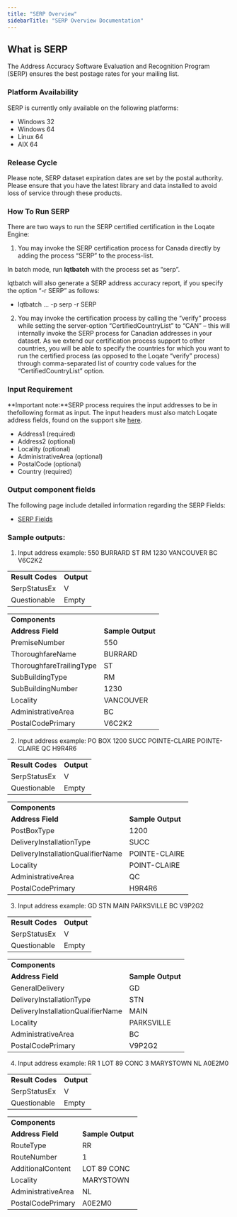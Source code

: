 ```yaml
---
title: "SERP Overview"
sidebarTitle: "SERP Overview Documentation"
---
```


## What is SERP

The Address Accuracy Software Evaluation and Recognition Program (SERP) ensures the best postage rates for your mailing list.

### Platform Availability

SERP is currently only available on the following platforms:

- Windows 32
- Windows 64
- Linux 64
- AIX 64

### Release Cycle

Please note, SERP dataset expiration dates are set by the postal authority. Please ensure that you have the latest library and data installed to avoid loss of service through these products.

### How To Run SERP

There are two ways to run the SERP certified certification in the Loqate Engine:

1. You may invoke the SERP certification process for Canada directly by adding the process “SERP” to the process-list.

In batch mode, run **lqtbatch** with the process set as “serp”.

lqtbatch will also generate a SERP address accuracy report, if you specify the option “-r SERP” as follows:

- lqtbatch … -p serp -r SERP

2. You may invoke the certification process by calling the “verify” process while setting the server-option “CertifiedCountryList” to “CAN” – this will internally invoke the SERP process for Canadian addresses in your dataset. As we extend our certification process support to other countries, you will be able to specify the countries for which you want to run the certified process (as opposed to the Loqate “verify” process) through comma-separated list of country code values for the “CertifiedCountryList” option.

### Input Requirement

**Important note:**SERP process requires the input addresses to be in thefollowing format as input. The input headers must also match Loqate address fields, found on the support site [here](/field-descriptions/addfields/).

- Address1 (required)
- Address2 (optional)
- Locality (optional)
- AdministrativeArea (optional)
- PostalCode (optional)
- Country (required)

### Output component fields

The following page include detailed information regarding the SERP Fields:

- [SERP Fields](/field-descriptions/serp-fields/)

### Sample outputs:

1. Input address example: 550 BURRARD ST RM 1230 VANCOUVER BC V6C2K2

|                  |            |
| ---------------- | ---------- |
| **Result Codes** | **Output** |
| SerpStatusEx     | V          |
| Questionable     | Empty      |

|                          |                   |
| ------------------------ | ----------------- |
| **Components**           | **&#xA0;**        |
| **Address Field**        | **Sample Output** |
| PremiseNumber            | 550               |
| ThoroughfareName         | BURRARD           |
| ThoroughfareTrailingType | ST                |
| SubBuildingType          | RM                |
| SubBuildingNumber        | 1230              |
| Locality                 | VANCOUVER         |
| AdministrativeArea       | BC                |
| PostalCodePrimary        | V6C2K2            |

2. Input address example: PO BOX 1200 SUCC POINTE-CLAIRE POINTE-CLAIRE QC H9R4R6

|                  |            |
| ---------------- | ---------- |
| **Result Codes** | **Output** |
| SerpStatusEx     | V          |
| Questionable     | Empty      |

|                                   |                   |
| --------------------------------- | ----------------- |
| **Components**                    | **&#xA0;**        |
| **Address Field**                 | **Sample Output** |
| PostBoxType                       | 1200              |
| DeliveryInstallationType          | SUCC              |
| DeliveryInstallationQualifierName | POINTE-CLAIRE     |
| Locality                          | POINT-CLAIRE      |
| AdministrativeArea                | QC                |
| PostalCodePrimary                 | H9R4R6            |

3. Input address example: GD STN MAIN PARKSVILLE BC V9P2G2

|                  |            |
| ---------------- | ---------- |
| **Result Codes** | **Output** |
| SerpStatusEx     | V          |
| Questionable     | Empty      |

|                                   |                   |
| --------------------------------- | ----------------- |
| **Components**                    | **&#xA0;**        |
| **Address Field**                 | **Sample Output** |
| GeneralDelivery                   | GD                |
| DeliveryInstallationType          | STN               |
| DeliveryInstallationQualifierName | MAIN              |
| Locality                          | PARKSVILLE        |
| AdministrativeArea                | BC                |
| PostalCodePrimary                 | V9P2G2            |

4. Input address example: RR 1 LOT 89 CONC 3 MARYSTOWN NL A0E2M0

|                  |            |
| ---------------- | ---------- |
| **Result Codes** | **Output** |
| SerpStatusEx     | V          |
| Questionable     | Empty      |

|                    |                   |
| ------------------ | ----------------- |
| **Components**     | **&#xA0;**        |
| **Address Field**  | **Sample Output** |
| RouteType          | RR                |
| RouteNumber        | 1                 |
| AdditionalContent  | LOT 89 CONC       |
| Locality           | MARYSTOWN         |
| AdministrativeArea | NL                |
| PostalCodePrimary  | A0E2M0            |

